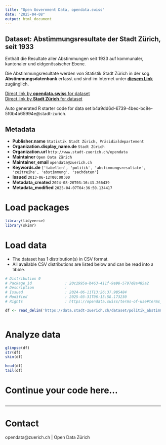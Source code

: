 ```yaml
---
title: "Open Government Data, opendata.swiss"
date: "2025-04-08"
output: html_document
---
```


## Dataset: Abstimmungsresultate der Stadt Zürich, seit 1933

Enthält die Resultate aller Abstimmungen seit 1933 auf kommunaler, kantonaler und eidgenössischer Ebene.

Die Abstimmungsresultate werden von Statistik Stadt Zürich in der sog. **Abstimmungsdatenbank** erfasst und sind im Internet unter [**diesem Link**](https://www.stadt-zuerich.ch/de/politik-und-verwaltung/statistik-und-daten/daten/politik-und-verwaltung/politik/abstimmungen.html) zugänglich. 


[Direct link by **opendata.swiss** for dataset](https://opendata.swiss/de/dataset/abstimmungsresultate-der-stadt-zurich-seit-19331)<br>
[Direct link by **Stadt Zürich** for dataset](https://data.stadt-zuerich.ch/dataset/politik_abstimmungen_seit1933)

Auto generated R starter code for data set b4a9dd6d-6739-4bec-bc8e-5f0b4b65994e@stadt-zurich.

## Metadata

- **Publisher.name** `Statistik Stadt Zürich, Präsidialdepartement`
- **Organization.display_name.de** `Stadt Zürich`
- **Organization.url** `http://www.stadt-zuerich.ch/opendata`
- **Maintainer** `Open Data Zürich`
- **Maintainer_email** `opendata@zuerich.ch`
- **Keywords.de** `['tabellen', 'politik', 'abstimmungsresultate', 'zeitreihe', 'abstimmung', 'sachdaten']`
- **Issued** `2013-06-12T00:00:00`
- **Metadata_created** `2024-08-20T03:16:43.266439`
- **Metadata_modified** `2025-04-07T04:36:50.134417`


# Load packages

```r

library(tidyverse)
library(skimr)

```

# Load data

-   The dataset has 1 distribution(s) in CSV format.
-   All available CSV distributions are listed below and can be read into a tibble.

```r

# Distribution 0
# Package_id               : 20c1995a-b463-411f-9e98-5797d8a485a2
# Description              : 
# Issued                   : 2024-06-11T13:26:37.985484
# Modified                 : 2025-03-31T06:15:58.173230
# Rights                   : https://opendata.swiss/terms-of-use#terms_open

df <- read_delim('https://data.stadt-zuerich.ch/dataset/politik_abstimmungen_seit1933/download/abstimmungen_seit1933.csv')



```

# Analyze data

```r

glimpse(df)
str(df)
skim(df)

head(df)
tail(df)

```

# Continue your code here...

```r

```

------------------------------------------------------------------------

# Contact

opendata@zuerich.ch | Open Data Zürich
